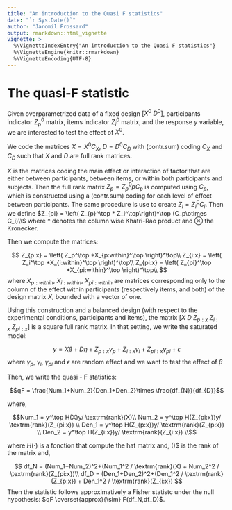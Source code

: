 ```yaml
---
title: "An introduction to the Quasi F statistics"
date: "`r Sys.Date()`"
author: "Jaromil Frossard"
output: rmarkdown::html_vignette
vignette: >
  %\VignetteIndexEntry{"An introduction to the Quasi F statistics"}
  %\VignetteEngine{knitr::rmarkdown}
  %\VignetteEncoding{UTF-8}
---
```


# The quasi-F statistic

Given overparametrized data of a fixed design $[X^0 ~D^0]$, participants indicator $Z_p^0$ matrix, items indicator $Z_i^0$ matrix, and the response $y$ variable, we are interested to test the effect of $X^0$. 

We code the matrices $X= X^0C_X$, $D= D^0C_D$ with ($\textrm{contr.sum}$) coding $C_X$ and $C_D$ such that $X$ and $D$ are full rank matrices.

$X$ is the matrices coding the main effect or interaction of factor that are either between participants, between items, or within both participants and subjects. Then the full rank matrix $Z_p = Z_p^0pC_p$ is computed using $C_p$, which is constructed using a ($\textrm{contr.sum}$) coding for each level of effect between participants. The same procedure is use to create $Z_i = Z_i^0C_i$. Then we define $Z_{pi} = \left( Z_{p}^\top * Z_i^\top\right)^\top (C_p\otimes C_i)\\$ where $*$ denotes the column wise Khatri-Rao product and $\otimes$ the Kronecker.

Then we compute the matrices:

$$
Z_{p:x} = \left( Z_p^\top *X_{p:within}^\top \right)^\top\\
Z_{i:x} = \left( Z_i^\top *X_{i:within}^\top \right)^\top\\
Z_{pi:x} = \left( Z_{pi}^\top *X_{pi:within}^\top \right)^\top\\
$$
 where $X_{p:within}$, $X_{i:within}$, $X_{pi:within}$ are matrices corresponding only to the column of the effect within participants  (respectively items, and both) of the design matrix $X$, bounded with a vector of one.
 
Using this construction and a balanced design (with respect to the experimental conditions, participants and items), the matrix $[X~D~Z_{p:x}~Z_{i:x}~Z_{pi:x}]$ is a square full rank matrix. In that setting, we write the saturated model:

$$
y = X\beta +D\eta + Z_{p:x}\gamma_p + Z_{i:x}\gamma_i + Z_{pi:x}\gamma_{pi} + \epsilon
$$
where $\gamma_p$, $\gamma_i$, $\gamma_{pi}$ and $\epsilon$ are random effect and we want to test the effect of $\beta$

Then, we write the quasi - F statistics:

$$qF = \frac{Num_1+Num_2}{Den_1+Den_2}\times \frac{df_{N}}{df_{D}}$$

where, 

$$Num_1 = y^\top H(X)y/ \textrm{rank}(X)\\
Num_2 = y^\top H(Z_{pi:x})y/ \textrm{rank}(Z_{pi:x}) \\
Den_1 = y^\top H(Z_{p:x})y/ \textrm{rank}(Z_{p:x}) \\
Den_2 = y^\top H(Z_{i:x})y/ \textrm{rank}(Z_{i:x}) \\$$

where $H(\cdot)$ is a fonction that compute the hat matrix and, \textrm{rank}(\cdot)$ is the rank of the matrix and,

$$
df_N = (Num_1+Num_2)^2+(Num_1^2 / \textrm{rank}(X) + Num_2^2 / \textrm{rank}(Z_{pi:x})\\
df_D = (Den_1+Den_2)^2+(Den_1^2 / \textrm{rank}(Z_{p:x}) + Den_1^2 / \textrm{rank}(Z_{i:x})
$$
Then the statistic follows approximatively a Fisher statistc under the null hypothesis: $qF \overset{approx}{\sim} F(df_N,df_D)$.